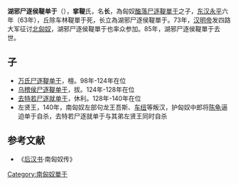 {{noteTA
|T=zh-tw:湖邪尸逐侯鞮單于;
|1=zh-hans:尸; zh-hant:尸;
|2=zh-hans:单于; zh-hant:單于;
}}
'''湖邪尸逐侯鞮单于'''（{{bd|？||85年||}}），'''挛鞮'''氏，名'''长'''，為匈奴[[醢落尸逐鞮單于|醢落尸逐鞮單于]]之子，[[东汉|东汉]][[永平|永平]]六年（63年），丘除车林鞮單于死，长立為湖邪尸逐侯鞮單于。73年，[[汉明帝|汉明帝]]发四路大军征讨[[北匈奴|北匈奴]]，湖邪尸逐侯鞮單于也率众参加。85年，湖邪尸逐侯鞮單于去世。
==子==
* [[万氏尸逐鞮单于|万氏尸逐鞮单于]]，檀。98年-124年在位
* [[乌稽侯尸逐鞮单于|乌稽侯尸逐鞮单于]]，拔。124年-128年在位
* [[去特若尸逐就单于|去特若尸逐就单于]]，休利。128年-140年在位
* 左贤王，140年，南匈奴左部句龙王吾斯、[[车纽|车纽]]等叛汉，护匈奴中郎将[[陈龟|陈龟]]逼迫单于自杀，去特若尸逐就单于与其弟左贤王同时自杀
{{start box}}
{{s-before|堂兄[[丘除車林鞮單于|丘除車林鞮單于]]}}
{{s-title|[[南匈奴|南匈奴]][[單于|單于]]|63年─85年}}
{{s-after|弟[[伊屠於閭鞮單于|伊屠於閭鞮單于]]}}
{{end box}}
{{匈奴單于}}

==参考文献==
* 《[[后汉书|后汉书]]·南匈奴传》
[[Category:南匈奴單于|Category:南匈奴單于]]